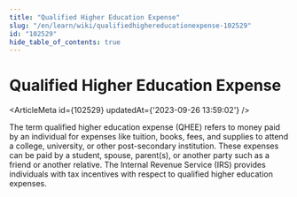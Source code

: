 ```yaml
---
title: "Qualified Higher Education Expense"
slug: "/en/learn/wiki/qualifiedhighereducationexpense-102529"
id: "102529"
hide_table_of_contents: true
---
```



# Qualified Higher Education Expense

<ArticleMeta id={102529} updatedAt={'2023-09-26 13:59:02'} />
<div className='border-solid border-b border-t-0 my-4 border-[var(--ifm-color-gray-300)]' />

The term qualified higher education expense (QHEE) refers to money paid by an individual for expenses like tuition, books, fees, and supplies to attend a college, university, or other post-secondary institution. These expenses can be paid by a student, spouse, parent(s), or another party such as a friend or another relative. The Internal Revenue Service (IRS) provides individuals with tax incentives with respect to qualified higher education expenses.
